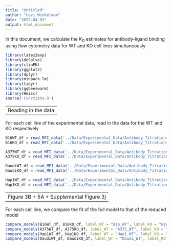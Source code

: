 ```yaml
---
title: "Untitled"
author: "Levi Winkelman"
date: "2025-04-03"
output: html_document
---
```


In this document, we calculate the $K_D$ estimates for antibody-ligand binding using flow cytometry data for WT and KO cell lines simultaneously


```r
library(latex2exp)
library(deSolve)
library(clinPK)
library(ggplot2)
library(dplyr)
library(minpack.lm)
library(tidyr)
library(ggbeeswarm)
library(Hmisc)
source('Functions.R')
```

-------------------
Reading in the data
-------------------

For each cell line of the experimental data, read in the data for the WT and KO respectively
```r
B16WT_df = read_MFI_data('../Data/Experimental_Data/Antibody_Titrations.xlsx', sheet = 'B16 WT', molar_weight_AB = 75000)
B16KO_df = read_MFI_data('../Data/Experimental_Data/Antibody_Titrations.xlsx', sheet = 'B16 QPCTL KO', molar_weight_AB = 75000)

A375WT_df = read_MFI_data('../Data/Experimental_Data/Antibody_Titrations.xlsx', sheet = 'A375 WT', molar_weight_AB = 146000)
A375KO_df = read_MFI_data('../Data/Experimental_Data/Antibody_Titrations.xlsx', sheet = 'A375 QPCTL KO', molar_weight_AB = 146000)

DaudiWT_df = read_MFI_data('../Data/Experimental_Data/Antibody_Titrations.xlsx', sheet = 'Daudi WT', molar_weight_AB = 146000)
DaudiKO_df = read_MFI_data('../Data/Experimental_Data/Antibody_Titrations.xlsx', sheet = 'Daudi QPCTL KO', molar_weight_AB = 146000)

Hap1WT_df = read_MFI_data('../Data/Experimental_Data/Antibody_Titrations.xlsx', sheet = 'Hap1 WT', molar_weight_AB = 146000)
Hap1KO_df = read_MFI_data('../Data/Experimental_Data/Antibody_Titrations.xlsx', sheet = 'Hap1 QPCTL KO', molar_weight_AB = 146000)
```

---------------------------------------
Figure 3B + 5A + Supplemental Figure 3j
---------------------------------------

For each cell line, we compare the fit of the full model to that of the reduced model
```r
compare_models(B16WT_df, B16KO_df, label_WT = "B16_WT", label_KO = "B16_KO", celltype = 'B16')
compare_models(A375WT_df, A375KO_df, label_WT = "A375_WT", label_KO = "A375_KO", celltype = 'A375')
compare_models(Hap1WT_df, Hap1KO_df, label_WT = "Hap1_WT", label_KO = "Hap1_KO", celltype = 'Hap1')
compare_models(DaudiWT_df, DaudiKO_df, label_WT = "Daudi_WT", label_KO = "Daudi_KO", celltype = 'Daudi')
```















